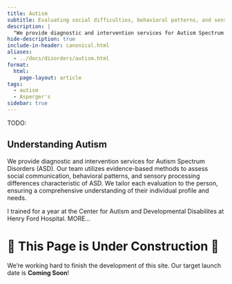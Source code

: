```yaml
---
title: Autism
subtitle: Evaluating social difficulties, behavioral patterns, and sensory processing differences characteristic of autism spectrum disorders (ASD)
description: |
  "We provide diagnostic and intervention services for Autism Spectrum Disorders (ASD). Our team utilizes evidence-based methods to assess social communication, behavioral patterns, and sensory processing differences characteristic of ASD. We tailor each evaluation to the person, ensuring a comprehensive understanding of their individual profile and needs."
hide-description: true
include-in-header: canonical.html
aliases:
  - ../docs/disorders/autism.html
format:
  html:
    page-layout: article
tags:
  - autism
  - Asperger's
sidebar: true
---
```


TODO:

## Understanding Autism

We provide diagnostic and intervention services for Autism Spectrum Disorders
(ASD). Our team utilizes evidence-based methods to assess social communication,
behavioral patterns, and sensory processing differences characteristic of ASD.
We tailor each evaluation to the person, ensuring a comprehensive understanding
of their individual profile and needs.

I trained for a year at the Center for Autism and Developmental Disabilites at
Henry Ford Hospital. MORE...

# 🚧 This Page is Under Construction 🚧

We're working hard to finish the development of this site. Our target launch
date is **Coming Soon**!

